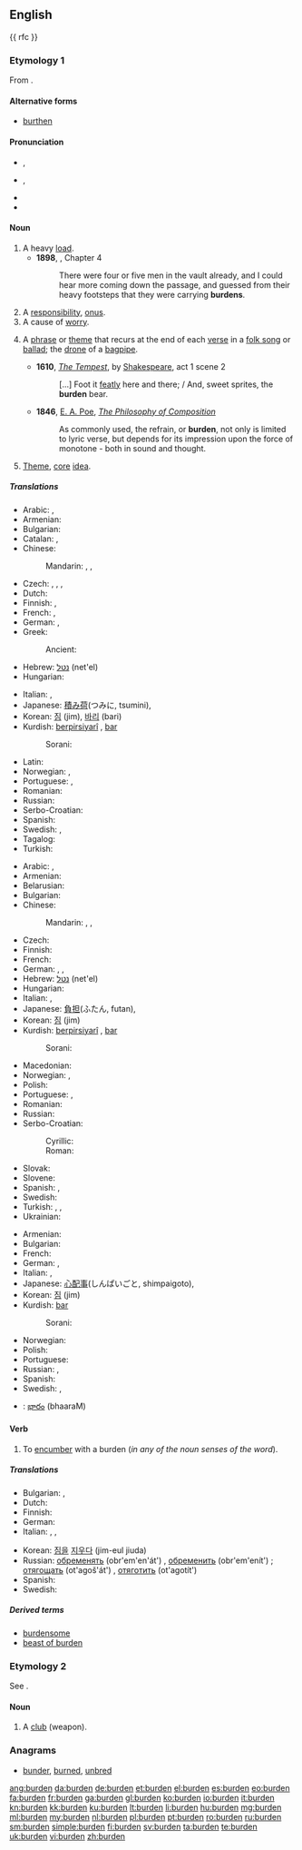 ==English==

{{wikipedia}}
{{ rfc }}

===Etymology 1===
From {{etyl|ang|en}} {{term|sc=unicode|byrþen|lang=ang}}.

====Alternative forms====
* [[burthen]] {{qualifier|archaic}}

====Pronunciation====
* {{a|RP}} {{IPA|/ˈbɜːdn/}}, {{X-SAMPA|/"b3:dn/}}
* {{a|GenAm}} {{IPA|/ˈbɝdn/}}, {{X-SAMPA|/"b3`dn/}}
* {{audio|en-us-burden.ogg|Audio (US)}}
* {{rhymes|ɜː(ɹ)dən}}

====Noun====
{{en-noun}}

# A heavy [[load]].
#* '''1898''', {{w|J. Meade Falkner}}, {{w|Moonfleet}} Chapter 4
#*: There were four or five men in the vault already, and I could hear more coming down the passage, and guessed from their heavy footsteps that they were carrying '''burdens'''.
# A [[responsibility]], [[onus]].
# A cause of [[worry]].
# {{music}} A [[phrase]] or [[theme]] that recurs at the end of each [[verse]] in a [[folk song]] or [[ballad]]; the [[drone]] of a [[bagpipe]].
#* '''1610''', ''[[s:The Tempest|The Tempest]]'', by [[w:William Shakespeare|Shakespeare]], act 1 scene 2
#*: [...] Foot it [[featly]] here and there; / And, sweet sprites, the '''burden''' bear.
#* '''1846''', [[w:Edgar Allan Poe|E. A. Poe]], ''[[s:The Philosophy of Composition|The Philosophy of Composition]]''
#*: As commonly used, the refrain, or '''burden''', not only is limited to lyric verse, but depends for its impression upon the force of monotone - both in sound and thought.
# {{obsolete}} [[theme|Theme]], [[core]] [[idea]].

=====Translations=====
{{trans-top|heavy load}}
* Arabic: {{t-|ar|حمل|m|tr=Himl}}, {{t-|ar|عبء|m|tr=`ib'}}
* Armenian: {{t+|hy|բեռ|tr=beṙ}}
* Bulgarian: {{t+|bg|товар|m}}
* Catalan: {{t+|ca|càrrega|f}}, {{t-|ca|carga}}
* Chinese:
*: Mandarin: {{zh-tsp|負荷|负荷|fùhè}}, {{t|cmn|負荷|sc=Hani}}, {{t|cmn|负荷|tr=fùhè|sc=Hani}}
* Czech: {{t+|cs|břemeno|n}}, {{t-|cs|zatížení|n}}, {{t+|cs|náklad|m}}, {{t-|cs|zátěž|m}}
* Dutch: {{t+|nl|last|m}}
* Finnish: {{t+|fi|kuorma}}, {{t+|fi|taakka}}
* French: {{t+|fr|charge|f}}, {{t+|fr|fardeau|m}}
* German: {{t+|de|Belastung|f}}, {{t+|de|Last|f}}
* Greek:
*: Ancient: {{tø|grc|ἄχθος|n|sc=polytonic}}
* Hebrew: [[נטל]] (net'el) {{m}}
* Hungarian: {{t+|hu|teher}}
{{trans-mid}}
* Italian: {{t+|it|carico|m}}, {{t+|it|fardello}}
* Japanese: [[積み荷]](つみに, tsumini), {{t|ja|積み荷|tr=つみに, tsumini|sc=Jpan}}
* Korean: [[짐]] (jim), [[바리]] (bari)
* Kurdish: [[berpirsiyarî]] {{f}}, [[bar]] {{m}}
*: Sorani: {{ku-Arab|[[بار گرانی]]}}
* Latin: {{t-|la|sarcina}}
* Norwegian: {{t-|no|byrde|m}}, {{t-|no|belastning|m}}
* Portuguese: {{t+|pt|carga}}, {{t+|pt|fardo|m}}
* Romanian: {{t-|ro|sarcină}}
* Russian: {{t+|ru|ноша|f|tr=nóša}}
* Serbo-Croatian: {{t-|sh|breme|n}}
* Spanish: {{t+|es|carga}}
* Swedish: {{t+|sv|börda}}, {{t-|sv|belastning}}
* Tagalog: {{t-|tl|dinadalang mabigat}}
* Turkish: {{t+|tr|yük}}
{{trans-bottom}}

{{trans-top|responsibility, onus}}
* Arabic: {{t-|ar|حمل|m|tr=Himl}}, {{t-|ar|عبء|m|tr=`ib'}}
* Armenian: {{t+|hy|բեռ|tr=beṙ}}
* Belarusian: {{t|be|цяжар|m|tr=cjažár|sc=Cyrl}}
* Bulgarian: {{t+|bg|бреме|n}}
* Chinese:
*: Mandarin: {{zh-tsp|負擔|负担|fùdān}}, {{t|cmn|負擔|sc=Hani}}, {{t|cmn|负担|tr=fùdān|sc=Hani}}
* Czech: {{t|cs|břemeno|n}}
* Finnish: {{t+|fi|vastuu}}
* French: {{t+|fr|fardeau|m}}
* German: {{t+|de|Belastung|f}}, {{t+|de|Last|f}}, {{t+|de|Bürde|f}}
* Hebrew: [[נטל]] (net'el) {{m}}
* Hungarian: {{t+|hu|teher}}
* Italian: {{t+|it|responsabilità|f}}, {{t+|it|onere|m}}
* Japanese: [[負担]](ふたん, futan), {{t|ja|負担|tr=ふたん, futan|sc=Jpan}}
* Korean: [[짐]] (jim)
* Kurdish: [[berpirsiyarî]] {{f}}, [[bar]] {{m}}
*: Sorani: {{ku-Arab|[[بار]]}}
{{trans-mid}}
* Macedonian: {{t|mk|бреме|n|tr=bréme|sc=Cyrl}}
* Norwegian: {{t-|no|byrde|m}}, {{t+|no|ansvar|n}}
* Polish: {{t-|pl|brzemię|n}}
* Portuguese: {{t+|pt|responsabilidade|f}}, {{t+|pt|obrigação}}
* Romanian: {{t-|ro|sarcină}}
* Russian: {{t+|ru|бремя|n|tr=brémja}}
* Serbo-Croatian:
*: Cyrillic: {{t|sh|бреме|n|alt=бре̏ме}}
*: Roman: {{t|sh|breme|n|alt=brȅme}}
* Slovak: {{t|sk|bremeno|n}}
* Slovene: {{t|sl|breme|n}}
* Spanish: {{t+|es|carga|f}}, {{t+|es|responsabilidad|f}}
* Swedish: {{t+|sv|plikt}}
* Turkish: {{t+|tr|zahmet}}, {{t+|tr|yükümlülük}}, {{t+|tr|sorumluluk}}
* Ukrainian: {{t|uk|тягар|m|tr=tjahár|sc=Cyrl}}
{{trans-bottom}}

{{trans-top|cause of worry}}
* Armenian: {{t+|hy|բեռ|tr=beṙ}}
* Bulgarian: {{t+|bg|бреме|n}}
* French: {{t+|fr|fardeau|m}}
* German: {{t+|de|Sorge|f}}, {{t+|de|Bürde|f}}
* Italian: {{t+|it|preoccupazione|f}}, {{t+|it|fardello|m}}
* Japanese: [[心配事]](しんぱいごと, shimpaigoto), {{t|ja|心配事|tr=しんぱいごと, shimpaigoto|sc=Jpan}}
* Korean: [[짐]] (jim)
* Kurdish: [[bar]] {{m}}
*: Sorani: {{ku-Arab|[[به‌ڵا]]}}
{{trans-mid}}
* Norwegian: {{t-|no|belastning|m}}
* Polish: {{t-|pl|brzemię|n}}
* Portuguese: {{t+|pt|preocupação|f}}
* Russian: {{t+|ru|бремя|n|tr=brémja}}, {{t+|ru|обуза|f|tr=obúza}}
* Spanish: {{t+|es|preocupación|f}}
* Swedish: {{t+|sv|börda}}, {{t-|sv|belastning}}
{{trans-bottom}}

{{checktrans-top}}
{{trans-mid}}
* {{ttbc|te}}: [[భారం]] (bhaaraM)
{{trans-bottom}}

====Verb====
{{en-verb}}

# {{transitive}} To [[encumber]] with a burden (''in any of the noun senses of the word'').

=====Translations=====
{{trans-top|encumber}}
* Bulgarian: {{t+|bg|натоварвам}},  {{t+|bg|обременявам}}
* Dutch: {{t+|nl|bezwaren}}
* Finnish: {{t-|fi|kuormata}}
* German: {{t+|de|belasten}}
* Italian: {{t-|it|gravare}}, {{t-|it|appioppare}}, {{t-|it|rifilare}}
{{trans-mid}}
* Korean: [[짐]]을 [[지우다]] (jim-eul jiuda)
* Russian: [[обременять]] (obr'em'en'át') {{impf}}, [[обременить]] (obr'em'enít') {{pf.}}; [[отягощать]] (ot'agoš'át') {{impf}}, [[отяготить]] (ot'agotít') {{pf.}}
* Spanish: {{t-|es|gravar}}
* Swedish: {{t-|sv|belasta}}
{{trans-bottom}}

=====Derived terms=====
* [[burdensome]]
* [[beast of burden]]

===Etymology 2===
See {{term|burdon|lang=en}}.

====Noun====
{{en-noun}}

# {{obsolete}} A [[club]] (weapon).
#: {{rfquotek|Spenser}}

{{Webster 1913}}

===Anagrams===
* [[bunder#English|bunder]], [[burned#English|burned]], [[unbred#English|unbred]]

[[ang:burden]]
[[da:burden]]
[[de:burden]]
[[et:burden]]
[[el:burden]]
[[es:burden]]
[[eo:burden]]
[[fa:burden]]
[[fr:burden]]
[[ga:burden]]
[[gl:burden]]
[[ko:burden]]
[[io:burden]]
[[it:burden]]
[[kn:burden]]
[[kk:burden]]
[[ku:burden]]
[[lt:burden]]
[[li:burden]]
[[hu:burden]]
[[mg:burden]]
[[ml:burden]]
[[my:burden]]
[[nl:burden]]
[[pl:burden]]
[[pt:burden]]
[[ro:burden]]
[[ru:burden]]
[[sm:burden]]
[[simple:burden]]
[[fi:burden]]
[[sv:burden]]
[[ta:burden]]
[[te:burden]]
[[uk:burden]]
[[vi:burden]]
[[zh:burden]]